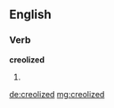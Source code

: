 ==English==

===Verb===
'''creolized'''

# {{past of|[[creolize]]}}

[[de:creolized]]
[[mg:creolized]]
